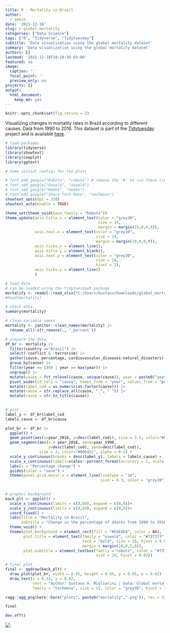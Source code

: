 ```yaml
---
title: R - Mortality in Brazil
author:
  - admin
date: '2021-12-18'
slug: r-global-mortality
categories: ["Data Science"]
tags: ["R", "Tidyverse", "Tidytuesday"]
subtitle: 'Data visualization using the global mortality dataset'
summary: 'Data visualization using the global mortality dataset'
authors: []
lastmod: '2021-12-18T18:18:38-03:00'
featured: no
image:
  caption: ''
  focal_point: ''
  preview_only: no
projects: []
output:
  html_document:
    keep_md: yes
---
```


```r
knitr::opts_chunk$set(fig.retina = 2)
```

Visualizing changes in mortality rates in Brazil according to different causes. Data from 1990 to 2016. This dataset is part of the [Tidytuesday](https://github.com/rfordatascience/tidytuesday) project and is available [here](https://github.com/rfordatascience/tidytuesday/tree/master/data/2018/2018-04-16).

```r
# load packages
library(tidyverse)
library(showtext)
library(cowplot)
library(ggtext)
```

```r
# Some initial configs for the plots

# font_add_google("Roboto", "roboto") # remove the '#' to run these lines for the first time
# font_add_google("Oswald", "oswald")
# font_add_google("Heebo", "heebo")
# font_add_google("Share Tech Mono", "techmono")
showtext_opts(dpi = 320)
showtext_auto(enable = TRUE)

theme_set(theme_void(base_family = "Roboto"))
theme_update(axis.title.x = element_text(color = "grey30", 
                                         size = 14, 
                                         margin = margin(15,0,0,0)),
             axis.text.x = element_text(color = "grey30", 
                                        size = 14, 
                                        margin = margin(10,0,0,0)),
             axis.ticks.x = element_line(),
             axis.title.y = element_blank(),
             axis.text.y = element_text(color = "grey30", 
                                        size = 14, 
                                        hjust = 1),
             axis.ticks.y = element_line()
             )
```


```r
# load data
# can be loaded using the tidytuesdayR package
mortality <- readxl::read_xlsx("C:/Users/Gustavo/Downloads/global_mortality.xlsx")
#head(mortality)

# check data
summary(mortality)
```

```r
# clean variable names
mortality <- janitor::clean_names(mortality) |>
  rename_all(~str_remove(., '_percent'))
```


```r
# prepare the data
df_br <- mortality |> 
  filter(country =="Brazil") |>
  select(-conflict & -terrorism) |>
  gather(cause, percentage, cardiovascular_diseases:natural_disasters) |>
  group_by(cause) |>
  filter(year == 1990 | year == max(year)) |>
  ungroup() |>
  mutate(cause = fct_relevel(cause, unique(cause)), year = paste0("year_", year)) |>
  pivot_wider(id_cols = "cause", names_from = "year", values_from = "percentage") |>
  mutate(label_cod = as.numeric(as.factor(cause))) |>
  mutate(cause = str_replace_all(cause, "_", " ")) |>
  mutate(cause = str_to_title(cause))
  
```


```r
# plot 
label_y <- df_br$label_cod
labels_cause <- df_br$cause

plot_br <- df_br |>
  ggplot() +
  geom_point(aes(x=year_2016, y=desc(label_cod)), size = 3.5, color="#006d2c") +
  geom_segment(aes(x = year_2016, xend=year_1990, 
                   y=desc(label_cod), yend=desc(label_cod)), 
               size = 3, color="#006d2c", alpha = 0.5) +
  scale_y_continuous(breaks = desc(label_y), labels = labels_cause) +
  scale_x_continuous(labels=scales::percent_format(accuracy = 1, scale = 1)) +
  labs(x = "Percentage change") +
  guides(color = "none") +
  theme(panel.grid.major.x = element_line(linetype = "14", 
                                          size = 0.3, color = "grey20"))
  
```


```r
# graphic background
back_plt <- ggplot() +
  scale_x_continuous(limits = c(0,80), expand = c(0,0))+
  scale_y_continuous(limits = c(0,60), expand = c(0,0))+
  coord_fixed() +
  labs(title = "Mortality in Brazil", 
       subtitle = "Change in the percentage of deaths from 1990 to 2016") +
  theme_void() +
  theme(plot.background = element_rect(fill = "#E8E8E8", color = NA),
        plot.title = element_text(family = "oswald", color = "#737373", 
                                  face = "bold", size = 28, hjust = 0.01, 
                                  margin = margin(10,0,5,0)),
        plot.subtitle = element_textbox(family ="roboto", color = "#737373", 
                                        size = 20, hjust = 0.02))

# final plot
final <- ggdraw(back_plt) + 
  draw_plot(plot_br, width = 0.95, height = 0.85, y = 0.05, x = 0.02) +
  draw_text(x = 0.33, y = 0.02, 
            text = "Author: Gustavo H. Migliorini | Data: Global mortality", 
            family = "techmono", size = 12, color = "grey30", hjust = 1)

```


```r
ragg::agg_png(here::here("plots", paste0("mortality",".png")), res = 320, width = 12, height = 10, units = "in")

final

dev.off()
```

![](index_files/figure-html/mortality.png)<!-- -->





